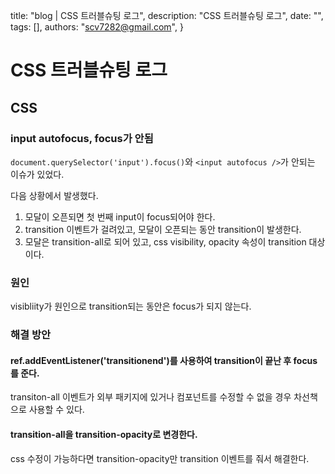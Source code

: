   title: "blog | CSS 트러블슈팅 로그",
  description: "CSS 트러블슈팅 로그",
  date: "",
  tags: [],
  authors: "scv7282@gmail.com",
}

# CSS 트러블슈팅 로그

## CSS

### input autofocus, focus가 안됨

`document.querySelector('input').focus()`와 `<input autofocus />`가 안되는 이슈가 있었다.

다음 상황에서 발생했다.

1. 모달이 오픈되면 첫 번째 input이 focus되어야 한다.
2. transition 이벤트가 걸려있고, 모달이 오픈되는 동안 transition이 발생한다.
3. 모달은 transition-all로 되어 있고, css visibility, opacity 속성이 transition 대상이다.

### 원인

visibliity가 원인으로 transition되는 동안은 focus가 되지 않는다.

### 해결 방안

#### ref.addEventListener('transitionend')를 사용하여 transition이 끝난 후 focus를 준다.

transiton-all 이벤트가 외부 패키지에 있거나 컴포넌트를 수정할 수 없을 경우 차선책으로 사용할 수 있다.

#### transition-all을 transition-opacity로 변경한다.

css 수정이 가능하다면 transition-opacity만 transition 이벤트를 줘서 해결한다.
